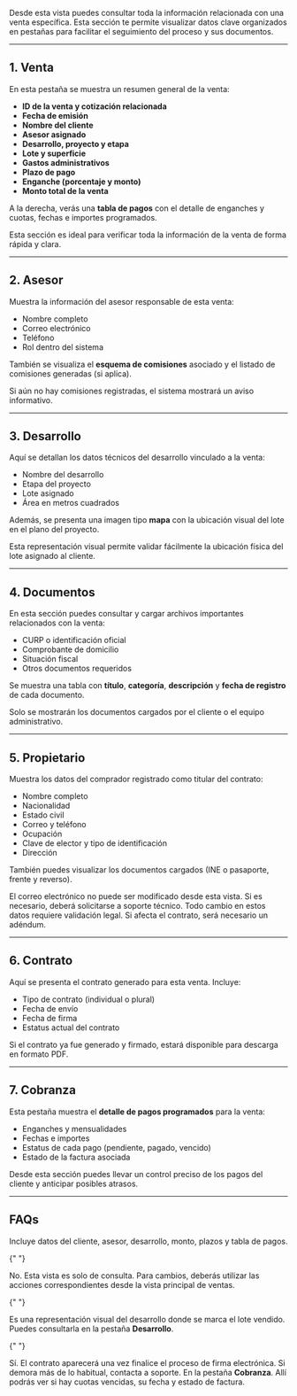 Desde esta vista puedes consultar toda la información relacionada con una venta específica. Esta sección te permite visualizar datos clave organizados en pestañas para facilitar el seguimiento del proceso y sus documentos.

---

## 1. Venta

En esta pestaña se muestra un resumen general de la venta:

- **ID de la venta y cotización relacionada**
- **Fecha de emisión**
- **Nombre del cliente**
- **Asesor asignado**
- **Desarrollo, proyecto y etapa**
- **Lote y superficie**
- **Gastos administrativos**
- **Plazo de pago**
- **Enganche (porcentaje y monto)**
- **Monto total de la venta**

A la derecha, verás una **tabla de pagos** con el detalle de enganches y cuotas, fechas e importes programados.

<Card>
  Esta sección es ideal para verificar toda la información de la venta de forma
  rápida y clara.
</Card>

---

## 2. Asesor

Muestra la información del asesor responsable de esta venta:

- Nombre completo
- Correo electrónico
- Teléfono
- Rol dentro del sistema

También se visualiza el **esquema de comisiones** asociado y el listado de comisiones generadas (si aplica).

<Info>
  Si aún no hay comisiones registradas, el sistema mostrará un aviso
  informativo.
</Info>

---

## 3. Desarrollo

Aquí se detallan los datos técnicos del desarrollo vinculado a la venta:

- Nombre del desarrollo
- Etapa del proyecto
- Lote asignado
- Área en metros cuadrados

Además, se presenta una imagen tipo **mapa** con la ubicación visual del lote en el plano del proyecto.

<Note>
  Esta representación visual permite validar fácilmente la ubicación física del
  lote asignado al cliente.
</Note>

---

## 4. Documentos

En esta sección puedes consultar y cargar archivos importantes relacionados con la venta:

- CURP o identificación oficial
- Comprobante de domicilio
- Situación fiscal
- Otros documentos requeridos

Se muestra una tabla con **título**, **categoría**, **descripción** y **fecha de registro** de cada documento.

<Check>
  Solo se mostrarán los documentos cargados por el cliente o el equipo
  administrativo.
</Check>

---

## 5. Propietario

Muestra los datos del comprador registrado como titular del contrato:

- Nombre completo
- Nacionalidad
- Estado civil
- Correo y teléfono
- Ocupación
- Clave de elector y tipo de identificación
- Dirección

También puedes visualizar los documentos cargados (INE o pasaporte, frente y reverso).

<Info>
  El correo electrónico no puede ser modificado desde esta vista. Si es
  necesario, deberá solicitarse a soporte técnico.
</Info>

<Note>
  Todo cambio en estos datos requiere validación legal. Si afecta el contrato,
  será necesario un adéndum.
</Note>

---

## 6. Contrato

Aquí se presenta el contrato generado para esta venta. Incluye:

- Tipo de contrato (individual o plural)
- Fecha de envío
- Fecha de firma
- Estatus actual del contrato

Si el contrato ya fue generado y firmado, estará disponible para descarga en formato PDF.

---

## 7. Cobranza

Esta pestaña muestra el **detalle de pagos programados** para la venta:

- Enganches y mensualidades
- Fechas e importes
- Estatus de cada pago (pendiente, pagado, vencido)
- Estado de la factura asociada

<Card>
  Desde esta sección puedes llevar un control preciso de los pagos del cliente y
  anticipar posibles atrasos.
</Card>

---

## FAQs

<AccordionGroup type="multiple">
  <Accordion title="¿Qué incluye el resumen de venta?">
    Incluye datos del cliente, asesor, desarrollo, monto, plazos y tabla de pagos.
  </Accordion>

{" "}

<Accordion title="¿Puedo editar estos datos?">
  No. Esta vista es solo de consulta. Para cambios, deberás utilizar las
  acciones correspondientes desde la vista principal de ventas.
</Accordion>

{" "}

<Accordion title="¿Dónde veo la ubicación del lote?">
  Es una representación visual del desarrollo donde se marca el lote vendido.
  Puedes consultarla en la pestaña <strong>Desarrollo</strong>.
</Accordion>

{" "}

<Accordion title="¿Qué sucede si el contrato aún no aparece?">
  Sí. El contrato aparecerá una vez finalice el proceso de firma electrónica. Si
  demora más de lo habitual, contacta a soporte.
</Accordion>

  <Accordion title="¿Puedo consultar pagos vencidos aquí?">
    En la pestaña <strong>Cobranza</strong>. Allí podrás ver si hay cuotas vencidas, su fecha y estado de factura.
  </Accordion>
</AccordionGroup>
